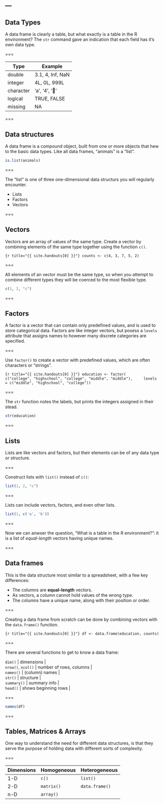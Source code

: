 ---
---

## Data Types

A data frame is clearly a table, but what exactly is a table in the R
environment? The `str` command gave an indication that each field has it's own
data type.

===

| Type      | Example           |
|-----------+-------------------|
| double    | 3.1, 4, Inf, NaN  |
| integer   | 4L, 0L, 999L      |
| character | 'a', '4', '👏'    |
| logical   | TRUE, FALSE       |
| missing   | NA                |

===

## Data structures

A data frame is a compound object, built from one or more objects that hew to
the basic data types. Like all data frames, "animals" is a "list".

```r
is.list(animals)
```


===

The "list" is one of three one-dimensional data structurs you will regularly
encounter.

- Lists
- Factors
- Vectors

===

## Vectors

Vectors are an array of values of the same type. Create a vector by combining
elements of the same type together using the function `c()`.

```{r title="{{ site.handouts[0] }}"}
counts <- c(4, 3, 7, 5, 2)
```

===

All elements of an vector must be the same type, so when you attempt to combine
different types they will be coerced to the most flexible type.

```r
c(1, 2, "c")
```

===

## Factors

A factor is a vector that can contain only predefined values, and is used to
store categorical data. Factors are like integer vectors, but posess a `levels`
attribute that assigns names to however many discrete categories are specified.

===

Use `factor()` to create a vector with predefined values, which are often
characters or "strings".

```{r title="{{ site.handouts[0] }}"}
education <- factor(
    c("college", "highschool", "college", "middle", "middle"),
    levels = c("middle", "highschool", "college"))
```

===

The `str` function notes the labels, but prints the integers assigned in their
stead.

```r
str(education)
```

===

## Lists

Lists are like vectors and factors, but their elements can be of any data type
or structure.

===

Construct lists with `list()` instead of `c()`:

```r
list(1, 2, "c")
```

===

Lists can include vectors, factors, and even other lists.

```r
list(1, c('a', 'b'))
```

===

Now we can anwser the question, "What is a table in the R environment?": it is a
list of *equal-length* vectors having unique names.

===

## Data frames

This is the data structure most similar to a spreadsheet, with a few key
differences:

- The columns are **equal-length** vectors.
- As vectors, a column cannot hold values of the wrong type.
- The columns have a unique name, along with their position or order.

===

Creating a data frame from scratch can be done by combining vectors with the
`data.frame()` function.

```{r title="{{ site.handouts[0] }}"}
df <- data.frame(education, counts)
```

===

There are several functions to get to know a data frame:

| `dim()`            | dimensions              |
| `nrow()`, `ncol()` | number of rows, columns |
| `names()`          | (column) names          |
| `str()`            | structure               |
| `summary()`        | summary info            |
| `head()`           | shows beginning rows    |

===

```r
names(df)
```

===

## Tables, Matrices & Arrays

One way to understand the need for different data structures, is that they serve
the purpose of holding data with different sorts of complexity.

===

| Dimensions | Homogeneous | Heterogeneous  |
|------------+-------------+----------------|
| 1-D        | `c()`       | `list()`       |
| 2-D        | `matrix()`  | `data.frame()` |
| n-D        | `array()`   |                |
